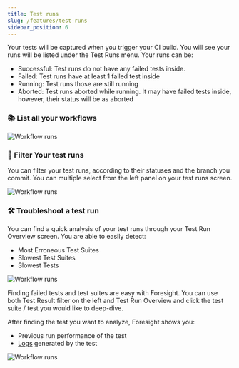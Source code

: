 ```yaml
---
title: Test runs
slug: /features/test-runs
sidebar_position: 6
---
```


Your tests will be captured when you trigger your CI build. You will see your runs will be listed under the Test Runs menu.
Your runs can be:
- Successful: Test runs do not have any failed tests inside.
- Failed: Test runs have at least 1 failed test inside
- Running: Test runs those are still running
- Aborted: Test runs aborted while running. It may have failed tests inside, however, their status will be as aborted

### 📚 List all your workflows
![Workflow runs](/img/features/test-runs.png)

### 🔎 Filter Your test runs
You can filter your test runs, according to their statuses and the branch you commit. You can multiple select from the left panel on your test runs screen.

![Workflow runs](/img/features/filter-testruns.png)

### 🛠 Troubleshoot a test run
You can find a quick analysis of your test runs through your Test Run Overview screen.  You are able to easily detect:
- Most Erroneous Test Suites
- Slowest Test Suites
- Slowest Tests

![Workflow runs](/img/features/test-overview.png)

Finding failed tests and test suites are easy with Foresight. 
You can use both Test Result filter on the left and Test Run Overview and
click the test suite / test you would like to deep-dive.

After finding the test you want to analyze, Foresight shows you:
- Previous run performance of the test
- [Logs](/features/test-logs) generated by the test

![Workflow runs](/img/features/troubleshoot-tests.png)



